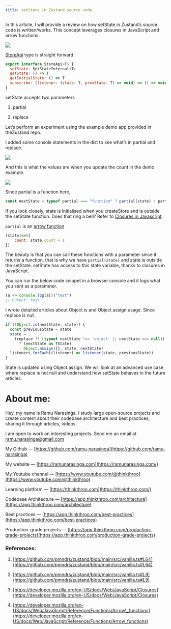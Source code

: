 ```yaml
---
title: setState in Zustand source code.
---
```


In this article, I will provide a review on how setState in Zustand’s source code is written/works. This concept leverages closures in JavaScript and arrow functions.

![](https://cdn-images-1.medium.com/max/1000/1*j06fhTrBgMVu_tv3D_lTLw.png)

[StoreApi](https://github.com/pmndrs/zustand/blob/main/src/vanilla.ts#L9) type is straight forward.

```javascript
export interface StoreApi<T> {
  setState: SetStateInternal<T>
  getState: () => T
  getInitialState: () => T
  subscribe: (listener: (state: T, prevState: T) => void) => () => void
}
```

setState accepts two parameters

1. partial 
    
2. replace
    

Let’s perform an experiment using the example demo app provided in theZustand repo.

I added some console statements in the dist to see what’s in partial and replace.

![](https://cdn-images-1.medium.com/max/1000/1*8MHKhUDAlHQKCh38g_3iXA.png)

And this is what the values are when you update the count in the demo example.

![](https://cdn-images-1.medium.com/max/1000/1*1l8VM-IDSniIQTEPurunSQ.png)

Since partial is a function here, 

```javascript
const nextState = typeof partial === "function" ? partial(state) : partial;
```

If you look closely, state is initialised when you createStore and is outside the setState function. Does that ring a bell? Refer to [Closures in Javascript](https://developer.mozilla.org/en-US/docs/Web/JavaScript/Closures).

`partial` is an [arrow function](https://developer.mozilla.org/en-US/docs/Web/JavaScript/Reference/Functions/Arrow_functions)

```javascript
(state)=>({
    count: state.count + 1
})
```

The beauty is that you can call these functions with a parameter since it returns a function, that is why we have `partial(state)` and state is outside the setState. setState has access to this state variable, thanks to closures in JavaScript.

You can run the below code snippet in a browser console and it logs what you sent as a parameter.

```javascript
(a => console.log(a))("test")
// Output: test
```

I wrote detailed articles about Object.is and Object.assign usage. Since replace is null,

```javascript
if (!Object.is(nextState, state)) {
  const previousState = state
  state =
    (replace ?? (typeof nextState !== 'object' || nextState === null))
      ? (nextState as TState)
      : Object.assign({}, state, nextState)
  listeners.forEach((listener) => listener(state, previousState))
}
```

State is updated using Object.assign. We will look at an advanced use case where replace is not null and understand how setState behaves in the future articles.

# **About me:**

Hey, my name is Ramu Narasinga. I study large open-source projects and create content about their codebase architecture and best practices, sharing it through articles, videos.

I am open to work on interesting projects. Send me an email at ramu.narasinga@gmail.com

My Github — [https://github.com/ramu-narasinga](https://github.com/ramu-narasinga)

My website — [https://ramunarasinga.com](https://ramunarasinga.com/)

My Youtube channel — [https://www.youtube.com/@thinkthroo](https://www.youtube.com/@thinkthroo)

Learning platform — [https://thinkthroo.com](https://thinkthroo.com/)

Codebase Architecture — [https://app.thinkthroo.com/architecture](https://app.thinkthroo.com/architecture)

Best practices — [https://app.thinkthroo.com/best-practices](https://app.thinkthroo.com/best-practices)

Production-grade projects — [https://app.thinkthroo.com/production-grade-projects](https://app.thinkthroo.com/production-grade-projects)

### References:

1. [https://github.com/pmndrs/zustand/blob/main/src/vanilla.ts#L64](https://github.com/pmndrs/zustand/blob/main/src/vanilla.ts#L64)
    
2. [https://github.com/pmndrs/zustand/blob/main/src/vanilla.ts#L9](https://github.com/pmndrs/zustand/blob/main/src/vanilla.ts#L9)
    
3. [https://developer.mozilla.org/en-US/docs/Web/JavaScript/Closures](https://developer.mozilla.org/en-US/docs/Web/JavaScript/Closures)
    
4. [https://developer.mozilla.org/en-US/docs/Web/JavaScript/Reference/Functions/Arrow\_functions](https://developer.mozilla.org/en-US/docs/Web/JavaScript/Reference/Functions/Arrow_functions)
